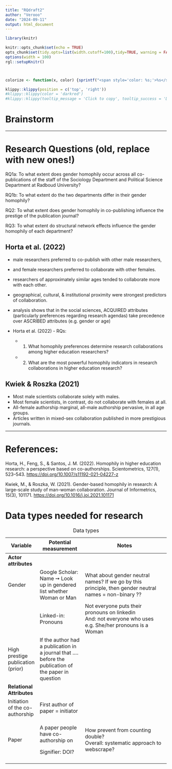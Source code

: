 ```yaml
---
title: "RQdraft2"
author: "Verooo"
date: "2024-09-11"
output: html_document
---
```


```r
library(knitr)

knitr::opts_chunk$set(echo = TRUE)
opts_chunk$set(tidy.opts=list(width.cutoff=100),tidy=TRUE, warning = FALSE, message = FALSE,comment = "#>", cache=TRUE, class.source=c("test"), class.output=c("test2"))
options(width = 100)
rgl::setupKnitr()



colorize <- function(x, color) {sprintf("<span style='color: %s;'>%s</span>", color, x) }

```

```r
klippy::klippy(position = c('top', 'right'))
#klippy::klippy(color = 'darkred')
#klippy::klippy(tooltip_message = 'Click to copy', tooltip_success = 'Done')
```

# Brainstorm

------------------------------------------------------------------------

# Research Questions (old, replace with new ones!)

RQ1a: To what extent does gender homophily occur across all co-publications of the staff of the Sociology Department and Political Science Department at Radboud University?

RQ1b: To what extent do the two departments differ in their gender homophily?

RQ2: To what extent does gender homophily in co-publishing influence the prestige of the publication journal?

RQ3: To what extent do structural network effects influence the gender homophily of each department?

## Horta et al. (2022)

-   male researchers preferred to co-publish with other male researchers,

-   and female researchers preferred to collaborate with other females.

-   researchers of approximately similar ages tended to collaborate more with each other.

-   geographical, cultural, & institutional proximity were strongest predictors of collaboration.

-   analysis shows that in the social sciences, ACQUIRED attributes (particularly preferences regarding research agendas) take precedence over ASCRIBED attributes (e.g. gender or age)

-   Horta et al. (2022) - RQs:

    -   

        (1) What homophily preferences determine research collaborations among higher education researchers?

    -   

        (2) What are the most powerful homophily indicators in research collaborations in higher education research?

## Kwiek & Roszka (2021)

-   Most male scientists collaborate solely with males.
-   Most female scientists, in contrast, do not collaborate with females at all.
-   All-female authorship marginal, all-male authorship pervasive, in all age groups.
-   Articles written in mixed-sex collaboration published in more prestigious journals.

------------------------------------------------------------------------

# References:

Horta, H., Feng, S., & Santos, J. M. (2022). Homophily in higher education research: a perspective based on co-authorships. Scientometrics, 127(1), 523–543. <https://doi.org/10.1007/s11192-021-04227-z>

Kwiek, M., & Roszka, W. (2021). Gender-based homophily in research: A large-scale study of man-woman collaboration. Journal of Informetrics, 15(3), 101171. <https://doi.org/10.1016/j.joi.2021.101171>

# Data types needed for research 

+------------------------------------+---------------------------------------------------------+--------------------------------------------------------------------------------------------------------+
| Variable                           | Potential measurement                                   | Notes                                                                                                  |
+====================================+=========================================================+========================================================================================================+
| **Actor attributes**               |                                                         |                                                                                                        |
+------------------------------------+---------------------------------------------------------+--------------------------------------------------------------------------------------------------------+
| Gender                             | Google Scholar: \                                       | What about gender neutral names? If we go by this principle, then gender neutral names = non-binary ?? |
|                                    | Name ➙ Look up in gendered list whether Woman or Man    |                                                                                                        |
+------------------------------------+---------------------------------------------------------+--------------------------------------------------------------------------------------------------------+
|                                    | Linked-in: \                                            | Not everyone puts their pronouns on linkedin\                                                          |
|                                    | Pronouns                                                | And: not everyone who uses e.g. She/her pronouns is a Woman                                            |
+------------------------------------+---------------------------------------------------------+--------------------------------------------------------------------------------------------------------+
| High prestige publication (prior)  | If the author had a publication in a journal that ....\ |                                                                                                        |
|                                    | before the publication of the paper in question         |                                                                                                        |
+------------------------------------+---------------------------------------------------------+--------------------------------------------------------------------------------------------------------+
| **Relational Attributes**          |                                                         |                                                                                                        |
+------------------------------------+---------------------------------------------------------+--------------------------------------------------------------------------------------------------------+
| Initiation of the co-authorship    | First author of paper = initiator                       |                                                                                                        |
+------------------------------------+---------------------------------------------------------+--------------------------------------------------------------------------------------------------------+
| Paper                              | A paper people have co-authorship on                    | How prevent from counting double? \                                                                    |
|                                    |                                                         | Overall: systematic approach to webscrape?                                                             |
|                                    | Signifier: DOI?                                         |                                                                                                        |
+------------------------------------+---------------------------------------------------------+--------------------------------------------------------------------------------------------------------+
|                                    |                                                         |                                                                                                        |
+------------------------------------+---------------------------------------------------------+--------------------------------------------------------------------------------------------------------+

: Data types
